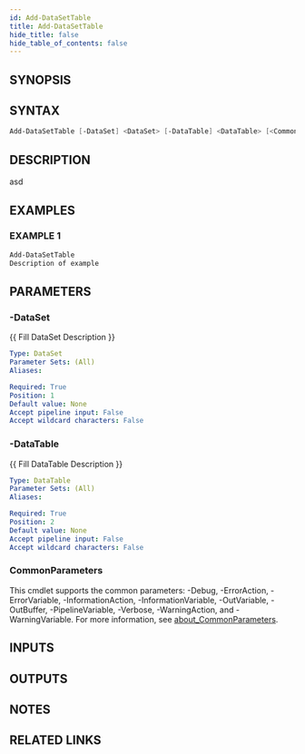 ```yaml
---
id: Add-DataSetTable
title: Add-DataSetTable
hide_title: false
hide_table_of_contents: false
---
```


## SYNOPSIS

## SYNTAX

```powershell
Add-DataSetTable [-DataSet] <DataSet> [-DataTable] <DataTable> [<CommonParameters>]
```

## DESCRIPTION

asd

## EXAMPLES

### EXAMPLE 1

```powershell
Add-DataSetTable
Description of example
```

## PARAMETERS

### -DataSet

{{ Fill DataSet Description }}

```yaml
Type: DataSet
Parameter Sets: (All)
Aliases:

Required: True
Position: 1
Default value: None
Accept pipeline input: False
Accept wildcard characters: False
```

### -DataTable

{{ Fill DataTable Description }}

```yaml
Type: DataTable
Parameter Sets: (All)
Aliases:

Required: True
Position: 2
Default value: None
Accept pipeline input: False
Accept wildcard characters: False
```

### CommonParameters

This cmdlet supports the common parameters: -Debug, -ErrorAction, -ErrorVariable, -InformationAction, -InformationVariable, -OutVariable, -OutBuffer, -PipelineVariable, -Verbose, -WarningAction, and -WarningVariable. For more information, see [about_CommonParameters](http://go.microsoft.com/fwlink/?LinkID=113216).

## INPUTS

## OUTPUTS

## NOTES

## RELATED LINKS

